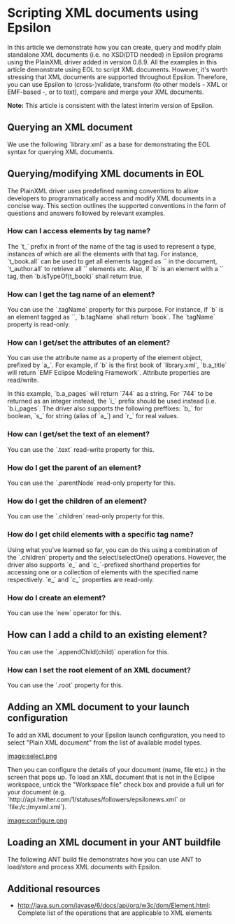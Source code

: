 =Scripting XML documents using Epsilon=
 
In this article we demonstrate how you can create, query and modify plain standalone XML documents (i.e. no XSD/DTD needed)  in Epsilon programs using the  PlainXML driver added in version 0.8.9. All the examples in this article demonstrate using EOL to script XML documents. However, it's worth stressing that XML documents are supported throughout Epsilon. Therefore, you can use Epsilon to (cross-)validate, transform (to other models - XML or EMF-based -, or to text), compare and merge your XML documents.

'''Note:''' This article is consistent with the latest interim version of Epsilon.
 
==Querying an XML document==
 
We use the following `library.xml` as a base for demonstrating the EOL syntax for querying XML documents.

{{{xml
<?xml version="1.0" encoding="UTF-8" standalone="no"?>
<library>
	<book title="EMF Eclipse Modeling Framework" pages="744">
		<author>Dave Steinberg</author>
		<author>Frank Budinsky</author>
		<author>Marcelo Paternostro</author>
		<author>Ed Merks</author>
		<published>2009</published>
	</book>
	<book title="Eclipse Modeling Project: A Domain-Specific Language (DSL) Toolkit" pages="736">
		<author>Richard Gronback</author>
		<published>2009</published>
	</book>
	<book title="Official Eclipse 3.0 FAQs" pages="432">
		<author>John Arthorne</author>
		<author>Chris Laffra</author>
		<published>2004</published>
	</book>
</library>
}}}

==Querying/modifying XML documents in EOL==
 
The PlainXML driver uses predefined naming conventions to allow developers to programmatically access and modify XML documents in a concise way. This section outlines the supported conventions in the form of questions and answers followed by relevant examples.

===How can I access elements by tag name?=== 
 
The `t_` prefix in front of the name of the tag is used to represent a type, instances of which are all the elements with that tag. For instance, `t_book.all` can be used to get all elements tagged as `<book>` in the document, `t_author.all` to retrieve all `<author>` elements etc. Also, if `b` is an element with a `<book>` tag, then `b.isTypeOf(t_book)` shall return true.

{{{eol
// Get all <book> elements
var books = t_book.all;

// Get a random book
var b = books.random();

// Check if b is a book
// Prints 'true'
b.isTypeOf(t_book).println();

// Check if b is a library
// Prints 'false'
b.isTypeOf(t_library).println();
}}}

===How can I get the tag name of an element?===
 
You can use the `.tagName` property for this purpose. For instance, if `b` is an element tagged as `<book>`, `b.tagName` shall return `book`. The `tagName` property is read-only.

{{{eol
// Get a random <book> element
var b = t_book.all.random();

// Print its tag
// Prints 'book'
b.tagName.println();
}}}

===How can I get/set the attributes of an element?===
 
You can use the attribute name as a property of the element object, prefixed by `a_`. For example, if `b` is the first book of `library.xml`, `b.a_title` will return `EMF Eclipse Modeling Framework`. Attribute properties are read/write.

In this example, `b.a_pages` will return `744` as a string. For `744` to be returned as an integer instead, the `i_` prefix should be used instead (i.e. `b.i_pages`. The driver also supports the following preffixes: `b_` for boolean, `s_` for string (alias of `a_`) and `r_` for real values. 

{{{eol
// Print all the titles of the books in the library
for (b in t_book.all) {
	b.a_title.println();
}

// Print the total number of pages of all books
var total = 0;
for (b in t_book.all) {
	total = total + b.i_pages;
}
total.print();

// ... the same using collect() and sum() 
// instead of a for loop
t_book.all.collect(b|b.i_pages).sum();
}}}

===How can I get/set the text of an element?===
 
You can use the `.text` read-write property for this.

{{{eol
for (author in t_author.all) {
	author.text.println();
}
}}}

===How do I get the parent of an element?===
 
You can use the `.parentNode` read-only property for this.

{{{eol
// Get a random book
var b = t_book.all.random();

// Print the tag of its parent node
// Prints 'library'
b.parentNode.tagName.println();
}}}

===How do I get the children of an element?===
 
You can use the `.children` read-only property for this.

{{{eol
// Get the <library> element
var lib = t_library.all.first();

// Iterate through its children
for (b in lib.children) {
	// Print the title of each child
	b.a_title.println();
}
}}}

===How do I get child elements with a specific tag name?===
 
Using what you've learned so far, you can do this using a combination of the `.children` property and the select/selectOne() operations. However, the driver also supports `e_` and `c_`-prefixed shorthand properties for accessing one or a collection of elements with the specified name respectively. `e_` and `c_` properties are read-only.

{{{eol
// Get a random book
var b = t_book.all.random();

// Get its <author> children using the 
// .children property
var authors = b.children.select(a|a.tagName = "author");

// Do the same using the shorthand
authors = b.c_author;

// Get its <published> child and print
// its text using the
// .children property
b.children.selectOne(p|p.tagName = "published").text.println();

// Do the same using the shorthand
// (e_ instead of c_ this time as 
// we only want one element, 
// not a collection of them)
b.e_published.text.println();
}}}

===How do I create an element?===
 
You can use the `new` operator for this. 

{{{eol
// Check how many <books> are in the library
// Prints '3'
t_book.all.size().println();

// Creates a new book element
var b = new t_book;

// Check again
// Prints '4'
t_book.all.size().println();
}}}

==How can I add a child to an existing element?==
 
You can use the `.appendChild(child)` operation for this.

{{{eol
// Create a new book
var b = new t_book;

// Get the library element
var lib = t_library.all.first();

// Add the book to the library
lib.appendChild(b);
}}}

===How can I set the root element of an XML document?===
 
You can use the `.root` property for this.

{{{eol
XMLDoc.root = new t_library;
}}}

==Adding an XML document to your launch configuration==
 
To add an XML document to your Epsilon launch configuration, you need to select "Plain XML document" from the list of available model types.

[[image:select.png]]

Then you can configure the details of your document (name, file etc.) in the screen that pops up. To load an XML document that is not in the Eclipse workspace, untick the "Workspace file" check box and provide a full uri for your document (e.g. `http://api.twitter.com/1/statuses/followers/epsilonews.xml` or `file:/c:/myxml.xml`). 

[[image:configure.png]]

==Loading an XML document in your ANT buildfile==
 
The following ANT build file demonstrates how you can use ANT to load/store and process XML documents with Epsilon.

{{{xml
<project default="main">
	<target name="main">
		
		<epsilon.xml.loadModel name="XMLDoc" file="library.xml"
			read="true" store="false"/>
		</epsilon.xml.loadModel>
		
		<epsilon.eol src="my.eol">
			<model ref="XMLDoc"/>
		</epsilon.eol>
		
	</target>
</project>
}}}
==Additional resources==
 
* [[http://java.sun.com/javase/6/docs/api/org/w3c/dom/Element.html]]: Complete list of the operations that are applicable to XML elements